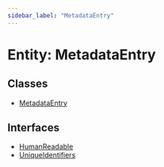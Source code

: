 ```yaml
---
sidebar_label: "MetadataEntry"
---
```


# Entity: MetadataEntry

## Classes

- [MetadataEntry](classes/MetadataEntry.mdx)

## Interfaces

- [HumanReadable](interfaces/HumanReadable.mdx)
- [UniqueIdentifiers](interfaces/UniqueIdentifiers.mdx)
